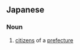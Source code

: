 ==Japanese==
{{ja-kanjitab|けん|みん|yomi=on}}

===Noun===
{{ja-noun|けんみん}}

# [[citizen]]s of a [[prefecture]]